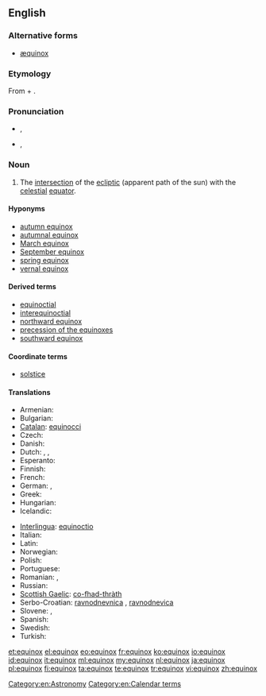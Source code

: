 ==English==

===Alternative forms===
* [[æquinox]] {{qualifier|chiefly archaic}}

===Etymology===
From {{etyl|la}} {{term|aequus||equal|lang=la}} + {{term|nox||night|lang=la}}.

===Pronunciation===
{{rfap|lang=en}}
* {{a|RP}} {{IPA|/ˈɛkwɪˌnoks/|/ˈiːkwɪˌnɒks/}}, {{SAMPA|/"i:kw@%nQks/}}
* {{a|GenAm}} {{IPA|/ˈiːkwəˌnɑːks/}}, {{SAMPA|/"i:kw@%nA:ks/}}

===Noun===
{{en-noun|es|pl2=equinoctes}}

# The [[intersection]] of the [[ecliptic]] (apparent path of the sun) with the [[celestial]] [[equator]].

====Hyponyms====
* [[autumn equinox]]
* [[autumnal equinox]]
* [[March equinox]]
* [[September equinox]]
* [[spring equinox]]
* [[vernal equinox]]

====Derived terms====
* [[equinoctial]]
* [[interequinoctial]]
* [[northward equinox]]
* [[precession of the equinoxes]]
* [[southward equinox]]

====Coordinate terms====
* [[solstice]]

====Translations====
{{trans-top|intersection of the ecliptic with the celestial equator}}
* Armenian: {{t-|hy|գիշերահավասար|tr=gišerahavasar}}
* Bulgarian: {{t|bg|равноденствие|n|sc=Cyrl}}
* [[Catalan]]: [[equinocci]] {{m}}
* Czech: {{t+|cs|rovnodennost|f}}
* Danish: {{t|da|jævndøgn}}
* Dutch: {{t-|nl|nachtevening}}, {{t+|nl|dag-en-nachtevening}}, {{t-|nl|equinox}}
* Esperanto: {{t-|eo|ekvinokso|xs=Esperanto}}
* Finnish: {{t-|fi|päiväntasaus}}
* French: {{t+|fr|équinoxe|m}}
* German: {{t+|de|Äquinoktium|n}}, {{t+|de|Tagundnachtgleiche|f}}
* Greek: {{t+|el|ισημερία|f}}
* Hungarian: {{t+|hu|napéjegyenlőség}}
* Icelandic: {{t|is|jafndægur|n}}
{{trans-mid}}
* [[Interlingua]]: [[equinoctio]]
* Italian: {{t+|it|equinozio|m}}
* Latin: {{t-|la|aequinoctium|n}}
* Norwegian: {{t-|no|jevndøgn|n}}
* Polish: {{t-|pl|równonoc|f}}
* Portuguese: {{t-|pt|equinócio|m}}
* Romanian: {{t-|ro|echinox|n}}, {{t|ro|echinocțiu|n}}
* Russian: {{t+|ru|равноденствие|n|tr=ravnod'énstvije}}
* [[Scottish Gaelic]]: [[co-fhad-thràth]] {{m}}
* Serbo-Croatian: [[ravnodnevnica]] {{f}}, [[ravnodnevica]] {{f}}
* Slovene: {{t+|sl|enakonočje|n}}, {{t-|sl|ekvinokcij|m}}
* Spanish: {{t-|es|equinoccio|m}}
* Swedish: {{t-|sv|dagjämning}}
* Turkish: {{t+|tr|ekinoks}}
{{trans-bottom}}

[[Category:en:Astronomy]]
[[Category:en:Calendar terms]]

[[et:equinox]]
[[el:equinox]]
[[eo:equinox]]
[[fr:equinox]]
[[ko:equinox]]
[[io:equinox]]
[[id:equinox]]
[[it:equinox]]
[[ml:equinox]]
[[my:equinox]]
[[nl:equinox]]
[[ja:equinox]]
[[pl:equinox]]
[[fi:equinox]]
[[ta:equinox]]
[[te:equinox]]
[[tr:equinox]]
[[vi:equinox]]
[[zh:equinox]]